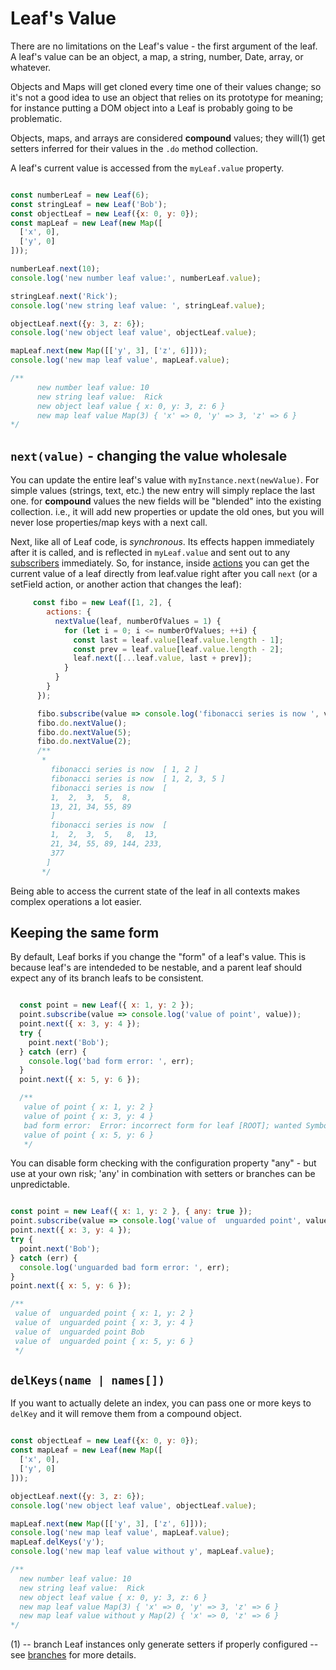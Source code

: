 # Leaf's Value

There are no limitations on the Leaf's value - the first argument of the leaf. A leaf's value can be an object, a map,
a string, number, Date, array, or whatever.

<div className="callout">
Objects and Maps will get cloned every time one of their values change; so it's not a good idea to use an object that
relies on its prototype for meaning; for instance putting a DOM object into a Leaf is probably going to be problematic.
</div>

Objects, maps, and arrays are considered **compound** values;
they will(1) get setters inferred for their values in the `.do` method collection.

A leaf's current value is accessed from the `myLeaf.value` property.

```javascript

const numberLeaf = new Leaf(6);
const stringLeaf = new Leaf('Bob');
const objectLeaf = new Leaf({x: 0, y: 0});
const mapLeaf = new Leaf(new Map([
  ['x', 0],
  ['y', 0]
]));

numberLeaf.next(10);
console.log('new number leaf value:', numberLeaf.value);

stringLeaf.next('Rick');
console.log('new string leaf value: ', stringLeaf.value);

objectLeaf.next({y: 3, z: 6});
console.log('new object leaf value', objectLeaf.value);

mapLeaf.next(new Map([['y', 3], ['z', 6]]));
console.log('new map leaf value', mapLeaf.value);

/**
      new number leaf value: 10
      new string leaf value:  Rick
      new object leaf value { x: 0, y: 3, z: 6 }
      new map leaf value Map(3) { 'x' => 0, 'y' => 3, 'z' => 6 }
*/

```

## `next(value)` - changing the value wholesale

You can update the entire leaf's value with `myInstance.next(newValue)`. For simple values (strings, text, etc.) the
new entry will simply replace the last one. for **compound** values the new fields will be "blended" into the existing
collection. i.e., it will add new properties or update the old ones, but you will never lose properties/map keys
with a next call.

Next, like all of Leaf code, is *synchronous*. Its effects happen immediately after it is called, and is reflected
in `myLeaf.value` and sent out to any [subscribers](/features/subscription) immediately. So, for instance,
inside [actions](/features/actions) you can get the current value of a leaf directly from leaf.value right after
you call `next` (or a setField action, or another action that changes the leaf):

```javascript
     const fibo = new Leaf([1, 2], {
        actions: {
          nextValue(leaf, numberOfValues = 1) {
            for (let i = 0; i <= numberOfValues; ++i) {
              const last = leaf.value[leaf.value.length - 1];
              const prev = leaf.value[leaf.value.length - 2];
              leaf.next([...leaf.value, last + prev]);
            }
          }
        }
      });

      fibo.subscribe(value => console.log('fibonacci series is now ', value));
      fibo.do.nextValue();
      fibo.do.nextValue(5);
      fibo.do.nextValue(2);
      /**
       *
         fibonacci series is now  [ 1, 2 ]
         fibonacci series is now  [ 1, 2, 3, 5 ]
         fibonacci series is now  [
         1,  2,  3,  5,  8,
         13, 21, 34, 55, 89
         ]
         fibonacci series is now  [
         1,  2,  3,  5,   8,  13,
         21, 34, 55, 89, 144, 233,
         377
        ]
       */

```

Being able to access the current state of the leaf in all contexts makes complex operations a lot easier.

## Keeping the same form

By default, Leaf borks if you change the "form" of a leaf's value. This is because leaf's are intendeded to be nestable,
and a parent leaf should expect any of its branch leafs to be consistent.

```javascript

  const point = new Leaf({ x: 1, y: 2 });
  point.subscribe(value => console.log('value of point', value));
  point.next({ x: 3, y: 4 });
  try {
    point.next('Bob');
  } catch (err) {
    console.log('bad form error: ', err);
  }
  point.next({ x: 5, y: 6 });

  /**
   value of point { x: 1, y: 2 }
   value of point { x: 3, y: 4 }
   bad form error:  Error: incorrect form for leaf [ROOT]; wanted Symbol(form:object), got Symbol(form:value)...
   value of point { x: 5, y: 6 }
   */

````

You can disable form checking with the configuration property "any" - but use at your own risk; 'any' in combination
with setters or branches can be unpredictable.

```javascript

const point = new Leaf({ x: 1, y: 2 }, { any: true });
point.subscribe(value => console.log('value of  unguarded point', value));
point.next({ x: 3, y: 4 });
try {
  point.next('Bob');
} catch (err) {
  console.log('unguarded bad form error: ', err);
}
point.next({ x: 5, y: 6 });

/**
 value of  unguarded point { x: 1, y: 2 }
 value of  unguarded point { x: 3, y: 4 }
 value of  unguarded point Bob
 value of  unguarded point { x: 5, y: 6 }
 */

```

## `delKeys(name | names[])`

If you want to actually delete an index, you can pass one or more keys to `delKey` and it will remove them from a compound
object.

```javascript

const objectLeaf = new Leaf({x: 0, y: 0});
const mapLeaf = new Leaf(new Map([
  ['x', 0],
  ['y', 0]
]));

objectLeaf.next({y: 3, z: 6});
console.log('new object leaf value', objectLeaf.value);

mapLeaf.next(new Map([['y', 3], ['z', 6]]));
console.log('new map leaf value', mapLeaf.value);
mapLeaf.delKeys('y');
console.log('new map leaf value without y', mapLeaf.value);

/**
  new number leaf value: 10
  new string leaf value:  Rick
  new object leaf value { x: 0, y: 3, z: 6 }
  new map leaf value Map(3) { 'x' => 0, 'y' => 3, 'z' => 6 }
  new map leaf value without y Map(2) { 'x' => 0, 'z' => 6 }
*/

```

(1) -- branch Leaf instances only generate setters if properly configured -- see [branches](/features/brances) for more details.
